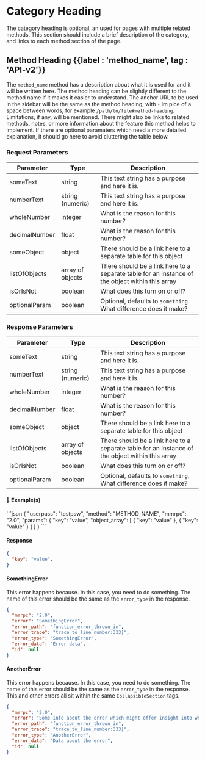 # Category Heading

The category heading is optional, an used for pages with multiple related methods. This section should include a brief description of the category, and links to each method section of the page.


## Method Heading {{label : 'method_name', tag : 'API-v2'}}

The `method_name` method has a description about what it is used for and it will be written here. 
The method heading can be slightly different to the method name if it makes it easier to understand.
The anchor URL to be used in the sidebar will be the same as the method heading, with `-` im plce of a space between words, for example `/path/to/file#method-heading`.
Limitations, if any, will be mentioned. There might also be links to related methods, notes, or more information about the feature this method helps to implement.
If there are optional paramaters which need a more detailed explanation, it should go here to avoid cluttering the table below.


### Request Parameters

| Parameter     | Type             | Description                                                                                     |
| ------------- | ---------------- | ----------------------------------------------------------------------------------------------- |
| someText      | string           | This text string has a purpose and here it is.                                                  |
| numberText    | string (numeric) | This text string has a purpose and here it is.                                                  |
| wholeNumber   | integer          | What is the reason for this number?                                                             |
| decimalNumber | float            | What is the reason for this number?                                                             |
| someObject    | object           | There should be a link here to a separate table for this object                                 |
| listOfObjects | array of objects | There should be a link here to a separate table for an instance of the object within this array |
| isOrIsNot     | boolean          | What does this turn on or off?                                                                  |
| optionalParam | boolean          | Optional, defaults to `something`. What difference does it make?                                |


### Response Parameters

| Parameter     | Type             | Description                                                                                     |
| --------------| ---------------- | ----------------------------------------------------------------------------------------------- |
| someText      | string           | This text string has a purpose and here it is.                                                  |
| numberText    | string (numeric) | This text string has a purpose and here it is.                                                  |
| wholeNumber   | integer          | What is the reason for this number?                                                             |
| decimalNumber | float            | What is the reason for this number?                                                             |
| someObject    | object           | There should be a link here to a separate table for this object                                 |
| listOfObjects | array of objects | There should be a link here to a separate table for an instance of the object within this array |
| isOrIsNot     | boolean          | What does this turn on or off?                                                                  |
| optionalParam | boolean          | Optional, defaults to `something`. What difference does it make?                                |


#### 📌 Example(s)

<CodeGroup title="" tag="POST" label="METHOD_NAME" mm2MethodDecorate="true">
```json
{
    "userpass": "testpsw",
    "method": "METHOD_NAME",
    "mmrpc": "2.0",
    "params": {
        "key": "value",
        "object_array": [
            {
                "key": "value"
            },
            {
                "key": "value"
            }
        ]
    }
}
```
</CodeGroup>


<CollapsibleSection expandedText='Hide Response' collapsedText='Show Response'>

#### Response

```json
{
  "key": "value",
}
```

</CollapsibleSection>


<CollapsibleSection expandedText='Hide Errors' collapsedText='Show Errors'>

#### SomethingError

This error happens because. In this case, you need to do something.
The name of this error should be the same as the `error_type` in the response.

```json
{
  "mmrpc": "2.0",
  "error": "SomethingError",
  "error_path": "function_error_thrown_in",
  "error_trace": "trace_to_line_number:333]",
  "error_type": "SomethingError",
  "error_data": "Error data",
  "id": null
}
```

#### AnotherError

This error happens because. In this case, you need to do something.
The name of this error should be the same as the `error_type` in the response.
This and other errors all sit within the same `CollapsibleSection` tags.

```json
{
  "mmrpc": "2.0",
  "error": "Some info about the error which might offer insight into what went wrong",
  "error_path": "function_error_thrown_in",
  "error_trace": "trace_to_line_number:333]",
  "error_type": "AnotherError",
  "error_data": "Data about the error",
  "id": null
}
```

</CollapsibleSection>
